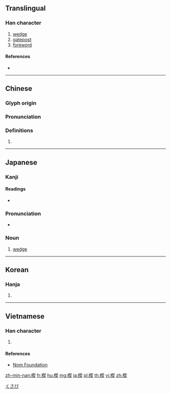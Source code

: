 ==Translingual==

===Han character===
{{Han char|rn=75|rad=木|as=09|sn=13|four=47934|canj=DQHK|ids=⿰木契}}

# [[wedge]]
# [[gatepost]]
# [[foreword]]

====References====
* {{Han ref|kx=0539.130|dkj=15131|dj=0926.250|hdz=21242.070|uh=6954|ud=26964|bh=B7A4|bd=47012}}

----

==Chinese==
{{zh-forms}}

===Glyph origin===
{{Han etym}}

===Pronunciation===
{{zh-pron
|m=xiē
|c=sit3
|mc=y
|oc=y
|ma=
|cat=n
}}

===Definitions===
{{zh-hanzi}}

# {{rfdef|lang=zh}}

----

==Japanese==

===Kanji===
{{ja-kanji|grade=|rs=木09}}

====Readings====
* {{ja-readings|on=[[せつ]] (setsu), [[けつ]] (ketsu)|kun=[[くさび]] (kusabi), [[ほうだて]] (houdate)}}

===Pronunciation===
{{ja-kanjitab|くさび|yomi=k}}
* {{ja-pron|くさび}}

===Noun===
{{ja-noun|くさび}}

# [[wedge]]

[[Category:ja:Simple machines|くさび]]

----

==Korean==

===Hanja===
{{ko-hanja|hangeul=설|eumhun=|rv=seol|mr=sŏl|y=sel}}

# {{defn|lang=ko|sort=木09}}

----

==Vietnamese==

===Han character===
{{vi-readings|rs=木09|hanviet=khế}}

# {{defn|lang=vi|sort=木09}}

====References====
* [http://nomfoundation.org/common/nom_details.php?codepoint=6954 Nom Foundation]

[[zh-min-nan:楔]]
[[fr:楔]]
[[hu:楔]]
[[mg:楔]]
[[ja:楔]]
[[pl:楔]]
[[th:楔]]
[[vi:楔]]
[[zh:楔]]